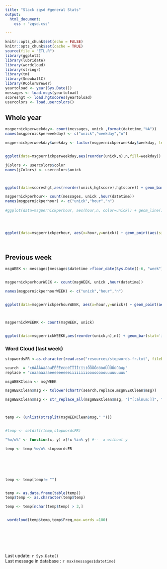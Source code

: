 ---
title: "Slack zqsd #general Stats"
output:
  html_document:
    css : "zqsd.css"

---


```{r setup, include=FALSE}
knitr::opts_chunk$set(echo = FALSE)
knitr::opts_chunk$set(cache = TRUE)
source(file = "ETL.R")
library(ggplot2)
library(lubridate)
library(wordcloud)
library(stringr)
library(tm)
library(SnowballC)
library(RColorBrewer)
yeartoload <- year(Sys.Date())
messages <- load.msgs(yeartoload)
scoreshgt <- load.hgtscores(yeartoload)
usercolors <- load.usercolors() 
```

## Whole year



```{r msgpernickperweekday }



msgpernickperweekday<- count(messages, unick ,format(datetime,"%A"))
names(msgpernickperweekday) <- c("unick","weekday","n")

msgpernickperweekday$weekday <- factor(msgpernickperweekday$weekday, levels = c("lundi","mardi","mercredi","jeudi","vendredi","samedi","dimanche"))


ggplot(data=msgpernickperweekday,aes(reorder(unick,n),n,fill=weekday)) + coord_flip() + geom_bar(stat="identity") + ggtitle(sprintf("Number of messages per weekday for %s", (yeartoload))) + xlab("Username") + ylab("# of messages") + scale_fill_brewer(palette = "Blues")


```


```{r hgtscores}


jColors <- usercolors$color
names(jColors) <- usercolors$unick



ggplot(data=scoreshgt,aes(reorder(unick,hgtscore),hgtscore)) + geom_bar(stat='identity') + coord_flip() + ylab("HGT Score") + xlab("Username")+ ggtitle("HGT Scores per username") + aes(fill=unick)+ scale_fill_manual(values = jColors)+ guides(fill=FALSE)

```


```{r perhourstats}

msgpernickperhour<- count(messages, unick ,hour(datetime))
names(msgpernickperhour) <- c("unick","hour","n")
 
#ggplot(data=msgpernickperhour, aes(hour,n, color=unick)) + geom_line() + ylab("# of messages") + ggtitle("Activity per hour") + scale_x_continuous(breaks=1:24)
 



ggplot(data=msgpernickperhour, aes(x=hour,y=unick)) + geom_point(aes(size=n),pch=21) + aes(color=unick,fill=unick) + scale_fill_manual(values = jColors)+ ylab("# of messages") + ggtitle("Activity per hour for the whole year") + scale_x_continuous(breaks=1:24) + guides(color=FALSE,fill=FALSE)
 



```



## Previous week


```{r lastweekactivity}

msgWEEK <- messages[messages$datetime >floor_date(Sys.Date()-6, "week") & messages$datetime <  floor_date(Sys.Date(), "week")+1 ,]


msgpernickperhourWEEK <- count(msgWEEK, unick ,hour(datetime))

names(msgpernickperhourWEEK) <- c("unick","hour","n")


ggplot(data=msgpernickperhourWEEK, aes(x=hour,y=unick)) + geom_point(aes(size=n),pch=21) + aes(color=unick,fill=unick) + scale_fill_manual(values = jColors)+ ylab("# of messages") + ggtitle("Activity per hour of previous week")  + scale_x_continuous(breaks=1:24) + guides(color=FALSE,fill=FALSE)




```



```{r}

msgpernickWEEKK <- count(msgWEEK, unick)


ggplot(data=msgpernickWEEKK,aes(reorder(unick,n),n)) + geom_bar(stat='identity') + coord_flip() + ylab("Number of messages") + xlab("Username")+ ggtitle("Most useless at work (previous week)") + aes(fill=unick)+ scale_fill_manual(values = jColors)+ guides(fill=FALSE)

```

### Word Cloud (last week)
```{r}

stopwordsFR <-as.character(read.csv("resources/stopwords-fr.txt", fileEncoding = "UTF-8", header=FALSE)$V1  )

search  = "çñÄÂÀÁäâàáËÊÈÉéèëêÏÎÌÍïîìíÖÔÒÓöôòóÜÛÙÚüûùúµ"
replace = "cnaaaaaaaeeeeeeeeeiiiiiiiioooooooouuuuuuuuu"

msgWEEKClean <- msgWEEK

msgWEEKClean$msg <- tolower(chartr(search,replace,msgWEEKClean$msg))

msgWEEKClean$msg <- str_replace_all(msgWEEKClean$msg, "[^[:alnum:]]", " ")



temp <- (unlist(strsplit(msgWEEKClean$msg," ")))


#temp <- setdiff(temp,stopwordsFR)

"%w/o%" <- function(x, y) x[!x %in% y] #--  x without y

temp <- temp %w/o% stopwordsFR






temp <- temp[temp!= ""]


temp <- as.data.frame(table(temp))
temp$temp <- as.character(temp$temp)

temp <- temp[nchar(temp$temp) > 3,]


 wordcloud(temp$temp,temp$Freq,max.words =100)








```

Last update: `r Sys.Date()`  
Last message in database : `r max(messages$datetime)`

